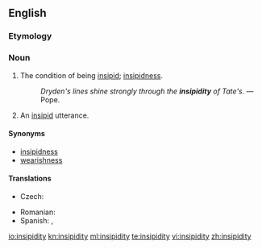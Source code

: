 ==English==

===Etymology===
{{suffix|insipid|ity|lang=en}}

===Noun===
{{en-noun|~|insipidities}}

# {{label|en|uncountable}} The condition of being [[insipid]]; [[insipidness]].
#: ''Dryden's lines shine strongly through the '''insipidity''' of Tate's.'' &mdash; Pope.
# {{label|en|countable}} An [[insipid]] utterance.

====Synonyms====
* [[insipidness]]
* [[wearishness]]

====Translations====
{{trans-top|condition of being insipid}}
* Czech: {{t|cs|mdlost|f}}
{{trans-mid}}
* Romanian: {{t+|ro|insipiditate|f}}
* Spanish: {{t+|es|insipidez|f}}, {{t|es|desazón|f}}
{{trans-bottom}}

[[io:insipidity]]
[[kn:insipidity]]
[[ml:insipidity]]
[[te:insipidity]]
[[vi:insipidity]]
[[zh:insipidity]]